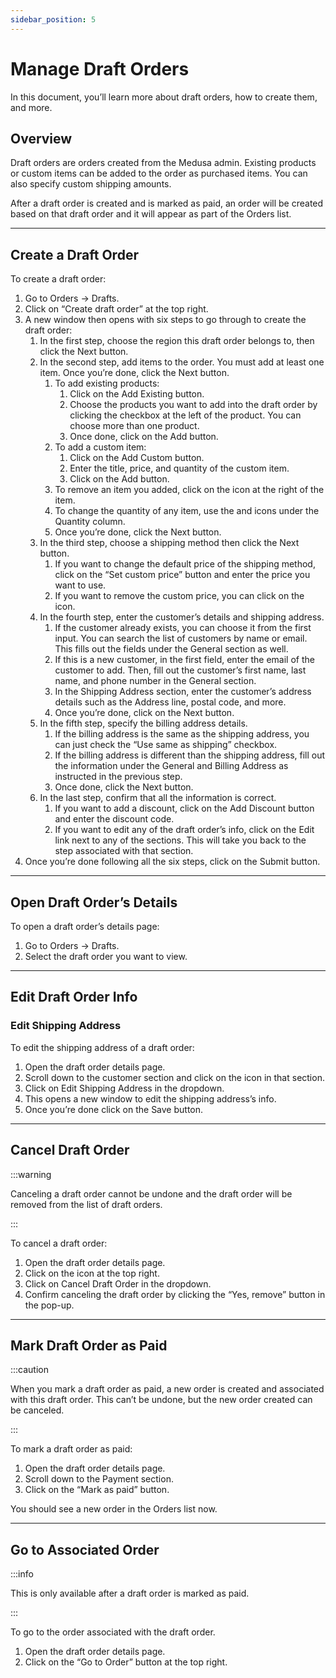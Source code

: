 ```yaml
---
sidebar_position: 5
---
```



# Manage Draft Orders

In this document, you’ll learn more about draft orders, how to create them, and more.

## Overview

Draft orders are orders created from the Medusa admin. Existing products or custom items can be added to the order as purchased items. You can also specify custom shipping amounts.

After a draft order is created and is marked as paid, an order will be created based on that draft order and it will appear as part of the Orders list.

---

## Create a Draft Order

To create a draft order:

1. Go to Orders → Drafts.
2. Click on “Create draft order” at the top right.
3. A new window then opens with six steps to go through to create the draft order:
    1. In the first step, choose the region this draft order belongs to, then click the Next button.
    2. In the second step, add items to the order. You must add at least one item. Once you’re done, click the Next button.
        1. To add existing products:
            1. Click on the Add Existing button.
            2. Choose the products you want to add into the draft order by clicking the checkbox at the left of the product. You can choose more than one product.
            3. Once done, click on the Add button.
        2. To add a custom item:
            1. Click on the Add Custom button.
            2. Enter the title, price, and quantity of the custom item.
            3. Click on the Add button.
        3. To remove an item you added, click on the <UiIcon lightIcon="https://i.imgur.com/7hztVhj.png" darkIcon="https://i.imgur.com/1yp4PNt.png" alt="trash" /> icon at the right of the item.
        4. To change the quantity of any item, use the <UiIcon lightIcon="https://i.imgur.com/1hL8NiW.png" darkIcon="https://i.imgur.com/8LtkPqW.png" alt="plus" /> and <UiIcon lightIcon="https://i.imgur.com/EGk9uYD.png" darkIcon="https://i.imgur.com/XvkBK8p.png" alt="minus" /> icons under the Quantity column.
        5. Once you’re done, click the Next button.
    3. In the third step, choose a shipping method then click the Next button.
        1. If you want to change the default price of the shipping method, click on the “Set custom price” button and enter the price you want to use.
        2. If you want to remove the custom price, you can click on the <UiIcon lightIcon="https://i.imgur.com/7hztVhj.png" darkIcon="https://i.imgur.com/1yp4PNt.png" alt="trash" /> icon.
    4. In the fourth step, enter the customer’s details and shipping address.
        1. If the customer already exists, you can choose it from the first input. You can search the list of customers by name or email. This fills out the fields under the General section as well.
        2. If this is a new customer, in the first field, enter the email of the customer to add. Then, fill out the customer’s first name, last name, and phone number in the General section.
        3. In the Shipping Address section, enter the customer’s address details such as the Address line, postal code, and more.
        4. Once you’re done, click on the Next button.
    5. In the fifth step, specify the billing address details.
        1. If the billing address is the same as the shipping address, you can just check the “Use same as shipping” checkbox.
        2. If the billing address is different than the shipping address, fill out the information under the General and Billing Address as instructed in the previous step.
        3. Once done, click the Next button.
    6. In the last step, confirm that all the information is correct.
        1. If you want to add a discount, click on the Add Discount button and enter the discount code.
        2. If you want to edit any of the draft order’s info, click on the Edit link next to any of the sections. This will take you back to the step associated with that section.
4. Once you’re done following all the six steps, click on the Submit button.

---

## Open Draft Order’s Details

To open a draft order’s details page:

1. Go to Orders → Drafts.
2. Select the draft order you want to view.

---

## Edit Draft Order Info

### Edit Shipping Address

To edit the shipping address of a draft order:

1. Open the draft order details page.
2. Scroll down to the customer section and click on the <UiIcon lightIcon="https://i.imgur.com/1ordBC6.png" darkIcon="https://i.imgur.com/dSwWYBH.png" alt="three dots" /> icon in that section.
3. Click on Edit Shipping Address in the dropdown.
4. This opens a new window to edit the shipping address’s info.
5. Once you’re done click on the Save button.

---

## Cancel Draft Order

:::warning

Canceling a draft order cannot be undone and the draft order will be removed from the list of draft orders.

:::

To cancel a draft order:

1. Open the draft order details page.
2. Click on the <UiIcon lightIcon="https://i.imgur.com/1ordBC6.png" darkIcon="https://i.imgur.com/dSwWYBH.png" alt="three dots" /> icon at the top right.
3. Click on Cancel Draft Order in the dropdown.
4. Confirm canceling the draft order by clicking the “Yes, remove” button in the pop-up.

---

## Mark Draft Order as Paid

:::caution

When you mark a draft order as paid, a new order is created and associated with this draft order. This can’t be undone, but the new order created can be canceled.

:::

To mark a draft order as paid:

1. Open the draft order details page.
2. Scroll down to the Payment section.
3. Click on the “Mark as paid” button.

You should see a new order in the Orders list now.

---

## Go to Associated Order

:::info

This is only available after a draft order is marked as paid.

:::

To go to the order associated with the draft order.

1. Open the draft order details page.
2. Click on the “Go to Order” button at the top right.